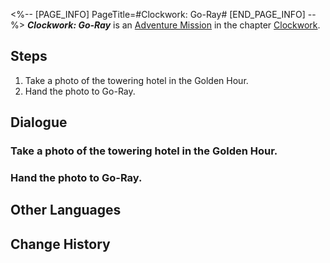 <%-- [PAGE_INFO]
PageTitle=#Clockwork: Go-Ray#
[END_PAGE_INFO] --%>
{{Stub|Dialogue, characters, and location(s)}}
{{Mission Infobox
|id            = 4240316
|title         = 
|image         = Mission Clockwork: Go-Ray.png
|type          = Adventure
|event_name    = 
|chapter       = Clockwork
|requirements  = [[Trailblaze Mission]] ''[[Gentleness, the Name of Nocturne]]'' completed
|summary       = <!--official mission summary from Fate's Atlas-->
|characters    = <!--characters that appear in this mission-->
|startLocation = <!--location as it intially appears on the mission screen-->
|world         = <!--i.e. Penacony-->
|area          = <!--i.e. A Child's Dream-->
|prev          = 
|next          = 
|exp           = 100
|credits       = 20000
|stellarJade   = 
|other         = {{Card List|Refined Aether*3; Clock Credits*180|delim=;}}
}}
'''''Clockwork: Go-Ray''''' is an [[Adventure Mission]] in the chapter [[Clockwork]].

==Steps==
# Take a photo of the towering hotel in the Golden Hour.
# Hand the photo to Go-Ray.

<!--
==Gameplay Notes==

--><!--
==Trial Character==

-->
==Dialogue==
{{Stub Dialogue}}
{{Dialogue Start}}
:{{tx}}
{{Dialogue End}}

===Take a photo of the towering hotel in the Golden Hour.===
{{Mission Description|type=adventure|location=<!--to be added-->|update|Tick... tock! Quick, adjust the hands... Tick, tock!<br />People's minds await your exploration. Help them regain their true selves!}}
{{Dialogue Start}}
:{{tx}}
{{Dialogue End}}

===Hand the photo to Go-Ray.===
{{Mission Description|type=adventure|location=<!--to be added-->|update|Tick... tock! Quick, adjust the hands... Tick, tock!<br />People's minds await your exploration. Help them regain their true selves!}}
{{Dialogue Start}}
:{{tx}}
{{Dialogue End}}

==Other Languages==
{{Other Languages
|en   = Clockwork: Go-Ray
|zhs  = 钟表把戏：格-蕾
|zht  = 鐘錶把戲：格-蕾
|ja   = クロックトリック：ゴーライ
|ko   = 시계 트릭: 고-레이
|es   = Trucorreloj: Go-Ray
|fr   = Pouvoir de la Pendule : Go-Ray
|ru   = Заводной механизм: Гоу-Рэй
|th   = กลนาฬิกา: Go-Ray
|vi   = Thủ Thuật Đồng Hồ: Go-Ray
|de   = Uhrwerk: Go-Ray
|id   = Clockwork: Go-Ray
|pt   = Truquelógio: Go-Ray
}}

==Change History==
{{Change History|2.0}}
